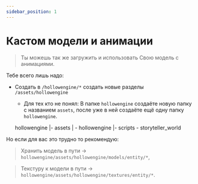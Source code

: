 ```yaml
---
sidebar_position: 1
---
```


# Кастом модели и анимации

> Ты можешь так же загружить и использовать Свою модель с анимациями.

Тебе всего лишь надо:

- Создать в `/hollowengine/*` создать новые разделы `/assets/hollowengine`

    - Для тех кто не понял: В папке `hollowengine` создаёте новую папку с названием `assets`, после уже в ней создаёте ещё одну папку `hollowengine`.

    hollowengine
     |- assets
     |   \- hollowengine
     |- scripts
     \- storyteller_world

Но если для вас это трудно то рекомендую:

> Хранить модель в пути -> `hollowengine/assets/hollowengine/models/entity/*`,

> Текстуру к модели в пути -> `hollowengine/assets/hollowengine/textures/entity/*`.
